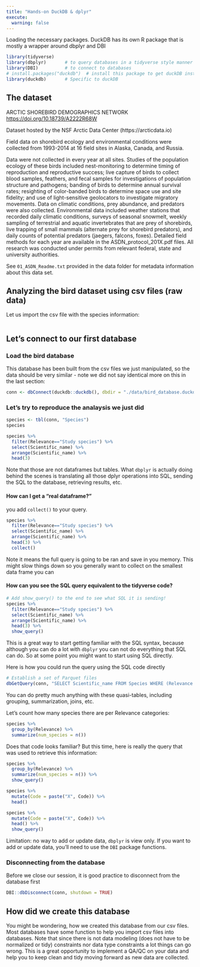 ```yaml
---
title: "Hands-on DuckDB & dplyr"
execute:
  warning: false
---
```



Loading the necessary packages. DuckDB has its own R package that is mostly a wrapper around dbplyr and DBI

```r
library(tidyverse)
library(dbplyr)       # to query databases in a tidyverse style manner
library(DBI)          # to connect to databases
# install.packages("duckdb")  # install this package to get duckDB installed on your computer
library(duckdb)       # Specific to duckDB
```


## The dataset

ARCTIC SHOREBIRD DEMOGRAPHICS NETWORK  <https://doi.org/10.18739/A2222R68W>{target="_blank"}

Dataset hosted by the NSF Arctic Data Center (https://arcticdata.io)

Field data on shorebird ecology and environmental conditions were collected from 1993-2014 at 16 field sites in Alaska, Canada, and Russia.  

Data were not collected in every year at all sites. Studies of the population ecology of these birds included nest-monitoring to determine timing of reproduction and reproductive success; live capture of birds to collect blood samples, feathers, and fecal samples for investigations of population structure and pathogens; banding of birds to determine annual survival rates; resighting of color-banded birds to determine space use and site fidelity; and use of light-sensitive geolocators to investigate migratory movements. Data on climatic conditions, prey abundance, and predators were also collected. Environmental data included weather stations that recorded daily climatic conditions, surveys of seasonal snowmelt, weekly sampling of terrestrial and aquatic invertebrates that are prey of shorebirds, live trapping of small mammals (alternate prey for shorebird predators), and daily counts of potential predators (jaegers, falcons, foxes). Detailed field methods for each year are available in the ASDN_protocol_201X.pdf files.  All research was conducted under permits from relevant federal, state and university authorities. 

See `	01_ASDN_Readme.txt` provided in the data folder for metadata information about this data set.



## Analyzing the bird dataset using csv files (raw data)


Let us import the csv file with the species information:

```r

```



## Let's connect to our first database


### Load the bird database

This database has been built from the csv files we just manipulated, so the data should be very similar  - note we did not say identical more on this in the last section:

```r
conn <- dbConnect(duckdb::duckdb(), dbdir = "./data/bird_database.duckdb", read_only = FALSE)
```


### Let's try to reproduce the analaysis we just did

```r
species <- tbl(conn, "Species")
species
```

```r
species %>%
  filter(Relevance=="Study species") %>%
  select(Scientific_name) %>%
  arrange(Scientific_name) %>%
  head(3)
```

Note that those are not dataframes but tables. What `dbplyr` is actually doing behind the scenes is translating all those dplyr operations into SQL, sending the SQL to the database, retrieving results, etc.

#### How can I get a "real dataframe?"

you add `collect()` to your query. 

```r
species %>%
  filter(Relevance=="Study species") %>%
  select(Scientific_name) %>%
  arrange(Scientific_name) %>%
  head(3) %>% 
  collect()
```


Note it means the full query is going to be ran and save in you memory. This might slow things down so you generally want to collect on the smallest data frame you can


#### How can you see the SQL query equivalent to the tidyverse code?

```r
# Add show_query() to the end to see what SQL it is sending!
species %>%
  filter(Relevance=="Study species") %>%
  select(Scientific_name) %>%
  arrange(Scientific_name) %>%
  head(3) %>% 
  show_query()
```
This is a great way to start getting familiar with the SQL syntax, because although you can do a lot with `dbplyr` you can not do everything that SQL can do. So at some point you might want to start using SQL directly.

Here is how you could run the query using the SQL code directly

```r
# Establish a set of Parquet files
dbGetQuery(conn, "SELECT Scientific_name FROM Species WHERE (Relevance = 'Study species') ORDER BY Scientific_name LIMIT 3")
```

You can do pretty much anything with these quasi-tables, including grouping, summarization, joins, etc.

Let's count how many species there are per Relevance categories:

```r
species %>%
  group_by(Relevance) %>%
  summarize(num_species = n())
```

Does that code looks familiar? But this time, here is really the query that was used to retrieve this information:


```r
species %>%
  group_by(Relevance) %>%
  summarize(num_species = n()) %>%
  show_query()
```
```r
species %>%
  mutate(Code = paste("X", Code)) %>%
  head()
```

```r
species %>%
  mutate(Code = paste("X", Code)) %>%
  head() %>%
  show_query()
```

Limitation: no way to add or update data, `dbplyr` is view only. If you want to add or update data, you'll need to use the `DBI` package functions.



### Disconnecting from the database

Before we close our session, it is good practice to disconnect from the database first

```r
DBI::dbDisconnect(conn, shutdown = TRUE)
```


## How did we create this database

You might be wondering, how we created this database from our csv files. Most databases have some function to help you import csv files into databases. Note that since there is not data modeling (does not have to be normalized or tidy) constraints nor data type constraints a lot things can go wrong. This is a great opportunity to implement a QA/QC on your data and help you to keep clean and tidy moving forward as new data are collected.




